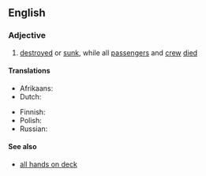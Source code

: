 ==English==

===Adjective===
{{en-adj|-}}

# {{lb|en|nautical}} [[destroyed]] or [[sunk]], while all [[passenger]]s and [[crew]] [[died]]

====Translations====
{{trans-top|destroyed or sunk, while all passengers and crew died}}
* Afrikaans: {{t|af|met man en muis vergaan|lit=to sink with man and mouse}}
* Dutch: {{t|nl|[[met man en muis]] [[vergaan]]}}
{{trans-mid}}
* Finnish: {{t|fi|[[menetetty]] [[matkustaja|matkustajineen]] [[ja]] [[miehistö]]ineen}}
* Polish: {{t+|pl|[[taki]], [[który]] [[utonąć|utonął]] [[ze]] [[wszyscy|wszystkimi]] [[na]] [[pokład|pokładzie]]}}
* Russian: {{t|ru|[[затонуть|затонул]] [[с|со]] [[все|всеми]] [[на]] [[борт]]у}}
{{trans-bottom}}

====See also====
* [[all hands on deck]]

{{c|en|Death}}